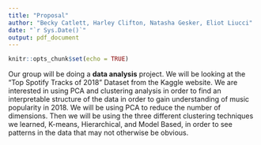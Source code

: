 ```yaml
---
title: "Proposal"
author: "Becky Catlett, Harley Clifton, Natasha Gesker, Eliot Liucci"
date: "`r Sys.Date()`"
output: pdf_document
---
```


```r
knitr::opts_chunk$set(echo = TRUE)
```

Our group will be doing a **data analysis** project. We will be looking at the "Top Spotify Tracks of 2018" Dataset from the Kaggle website. We are interested in using PCA and clustering analysis in order to find an interpretable structure of the data in order to gain understanding of music popularity in 2018. We will be using PCA to reduce the number of dimensions. Then we will be using the three different clustering techniques we learned, K-means, Hierarchical, and Model Based, in order to see patterns in the data that may not otherwise be obvious.